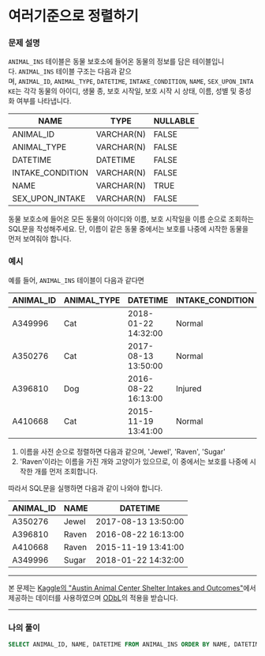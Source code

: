 # 여러기준으로 정렬하기

### **문제 설명**

`ANIMAL_INS` 테이블은 동물 보호소에 들어온 동물의 정보를 담은 테이블입니다. `ANIMAL_INS` 테이블 구조는 다음과 같으며, `ANIMAL_ID`, `ANIMAL_TYPE`, `DATETIME`, `INTAKE_CONDITION`, `NAME`, `SEX_UPON_INTAKE`는 각각 동물의 아이디, 생물 종, 보호 시작일, 보호 시작 시 상태, 이름, 성별 및 중성화 여부를 나타냅니다.

| NAME | TYPE | NULLABLE |
| --- | --- | --- |
| ANIMAL_ID | VARCHAR(N) | FALSE |
| ANIMAL_TYPE | VARCHAR(N) | FALSE |
| DATETIME | DATETIME | FALSE |
| INTAKE_CONDITION | VARCHAR(N) | FALSE |
| NAME | VARCHAR(N) | TRUE |
| SEX_UPON_INTAKE | VARCHAR(N) | FALSE |

동물 보호소에 들어온 모든 동물의 아이디와 이름, 보호 시작일을 이름 순으로 조회하는 SQL문을 작성해주세요. 단, 이름이 같은 동물 중에서는 보호를 나중에 시작한 동물을 먼저 보여줘야 합니다.

### 예시

예를 들어, `ANIMAL_INS` 테이블이 다음과 같다면

| ANIMAL_ID | ANIMAL_TYPE | DATETIME | INTAKE_CONDITION | NAME | SEX_UPON_INTAKE |
| --- | --- | --- | --- | --- | --- |
| A349996 | Cat | 2018-01-22 14:32:00 | Normal | Sugar | Neutered Male |
| A350276 | Cat | 2017-08-13 13:50:00 | Normal | Jewel | Spayed Female |
| A396810 | Dog | 2016-08-22 16:13:00 | Injured | Raven | Spayed Female |
| A410668 | Cat | 2015-11-19 13:41:00 | Normal | Raven | Spayed Female |
1. 이름을 사전 순으로 정렬하면 다음과 같으며, 'Jewel', 'Raven', 'Sugar'
2. 'Raven'이라는 이름을 가진 개와 고양이가 있으므로, 이 중에서는 보호를 나중에 시작한 개를 먼저 조회합니다.

따라서 SQL문을 실행하면 다음과 같이 나와야 합니다.

| ANIMAL_ID | NAME | DATETIME |
| --- | --- | --- |
| A350276 | Jewel | 2017-08-13 13:50:00 |
| A396810 | Raven | 2016-08-22 16:13:00 |
| A410668 | Raven | 2015-11-19 13:41:00 |
| A349996 | Sugar | 2018-01-22 14:32:00 |

---

본 문제는 [Kaggle의 "Austin Animal Center Shelter Intakes and Outcomes"](https://www.kaggle.com/aaronschlegel/austin-animal-center-shelter-intakes-and-outcomes)에서 제공하는 데이터를 사용하였으며 [ODbL](https://opendatacommons.org/licenses/odbl/1.0/)의 적용을 받습니다.

---

### 나의 풀이

```sql
SELECT ANIMAL_ID, NAME, DATETIME FROM ANIMAL_INS ORDER BY NAME, DATETIME DESC;
```